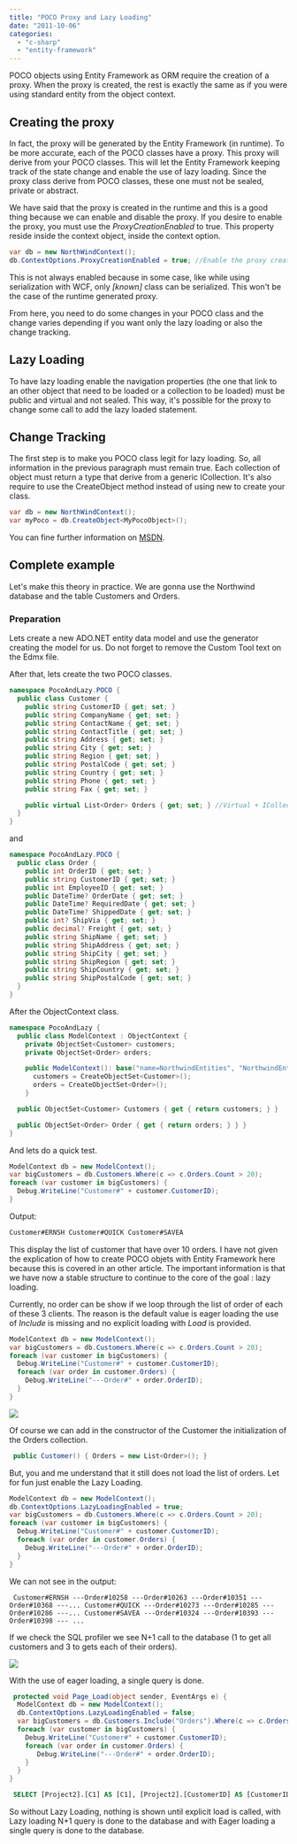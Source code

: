 ```yaml
---
title: "POCO Proxy and Lazy Loading"
date: "2011-10-06"
categories: 
  - "c-sharp"
  - "entity-framework"
---
```


POCO objects using Entity Framework as ORM require the creation of a proxy. When the proxy is created, the rest is exactly the same as if you were using standard entity from the object context.

## Creating the proxy

In fact, the proxy will be generated by the Entity Framework (in runtime). To be more accurate, each of the POCO classes have a proxy. This proxy will derive from your POCO classes. This will let the Entity Framework keeping track of the state change and enable the use of lazy loading. Since the proxy class derive from POCO classes, these one must not be sealed, private or abstract.

We have said that the proxy is created in the runtime and this is a good thing because we can enable and disable the proxy. If you desire to enable the proxy, you must use the _ProxyCreationEnabled_ to true. This property reside inside the context object, inside the context option.


```csharp
var db = new NorthWindContext(); 
db.ContextOptions.ProxyCreationEnabled = true; //Enable the proxy creation in runtime 
```

This is not always enabled because in some case, like while using serialization with WCF, only _[known]_ class can be serialized. This won't be the case of the runtime generated proxy.

From here, you need to do some changes in your POCO class and the change varies depending if you want only the lazy loading or also the change tracking.

## Lazy Loading

To have lazy loading enable the navigation properties (the one that link to an other object that need to be loaded or a collection to be loaded) must be public and virtual and not sealed. This way, it's possible for the proxy to change some call to add the lazy loaded statement.

## Change Tracking

The first step is to make you POCO class legit for lazy loading. So, all information in the previous paragraph must remain true. Each collection of object must return a type that derive from a generic ICollection. It's also require to use the CreateObject method instead of using new to create your class.


```csharp
var db = new NorthWindContext(); 
var myPoco = db.CreateObject<MyPocoObject>(); 
```

You can fine further information on [MSDN](http://msdn.microsoft.com/en-us/library/dd468057.aspx).

## Complete example

Let's make this theory in practice. We are gonna use the Northwind database and the table Customers and Orders.

### Preparation

Lets create a new ADO.NET entity data model and use the generator creating the model for us. Do not forget to remove the Custom Tool text on the Edmx file.

After that, lets create the two POCO classes.


```csharp
namespace PocoAndLazy.POCO { 
  public class Customer { 
    public string CustomerID { get; set; }
    public string CompanyName { get; set; } 
    public string ContactName { get; set; } 
    public string ContactTitle { get; set; } 
    public string Address { get; set; } 
    public string City { get; set; } 
    public string Region { get; set; } 
    public string PostalCode { get; set; } 
    public string Country { get; set; } 
    public string Phone { get; set; } 
    public string Fax { get; set; }

    public virtual List<Order> Orders { get; set; } //Virtual + ICollection<T> 
  } 
} 
``` 

and 

```csharp
namespace PocoAndLazy.POCO { 
  public class Order { 
    public int OrderID { get; set; } 
    public string CustomerID { get; set; } 
    public int EmployeeID { get; set; } 
    public DateTime? OrderDate { get; set; } 
    public DateTime? RequiredDate { get; set; } 
    public DateTime? ShippedDate { get; set; } 
    public int? ShipVia { get; set; } 
    public decimal? Freight { get; set; } 
    public string ShipName { get; set; } 
    public string ShipAddress { get; set; } 
    public string ShipCity { get; set; } 
    public string ShipRegion { get; set; } 
    public string ShipCountry { get; set; } 
    public string ShipPostalCode { get; set; } 
  } 
} 
```

After the ObjectContext class.


```csharp
namespace PocoAndLazy { 
  public class ModelContext : ObjectContext { 
    private ObjectSet<Customer> customers; 
    private ObjectSet<Order> orders;

    public ModelContext(): base("name=NorthwindEntities", "NorthwindEntities") { 
      customers = CreateObjectSet<Customer>();
      orders = CreateObjectSet<Order>(); 
    }

  public ObjectSet<Customer> Customers { get { return customers; } }

  public ObjectSet<Order> Order { get { return orders; } } } 
} 
```

And lets do a quick test.


```csharp
ModelContext db = new ModelContext(); 
var bigCustomers = db.Customers.Where(c => c.Orders.Count > 20); 
foreach (var customer in bigCustomers) { 
  Debug.WriteLine("Customer#" + customer.CustomerID);
} 
``` 

Output: 

```csharp
Customer#ERNSH Customer#QUICK Customer#SAVEA 
``` 

This display the list of customer that have over 10 orders. I have not given the explication of how to create POCO objets with Entity Framework here because this is covered in an other article. The important information is that we have now a stable structure to continue to the core of the goal : lazy loading.

Currently, no order can be show if we loop through the list of order of each of these 3 clients. The reason is the default value is eager loading the use of _Include_ is missing and no explicit loading with _Load_ is provided.


```csharp
ModelContext db = new ModelContext(); 
var bigCustomers = db.Customers.Where(c => c.Orders.Count > 20); 
foreach (var customer in bigCustomers) { 
  Debug.WriteLine("Customer#" + customer.CustomerID); 
  foreach (var order in customer.Orders) { 
    Debug.WriteLine("---Order#" + order.OrderID); 
  }
} 
```

![](/images/blog/POCO_List_Not_Loaded-400x225.png)

Of course we can add in the constructor of the Customer the initialization of the Orders collection. 
```csharp
 public Customer() { Orders = new List<Order>(); } 
``` 

But, you and me understand that it still does not load the list of orders. Let for fun just enable the Lazy Loading.

```csharp
ModelContext db = new ModelContext(); 
db.ContextOptions.LazyLoadingEnabled = true; 
var bigCustomers = db.Customers.Where(c => c.Orders.Count > 20); 
foreach (var customer in bigCustomers) { 
  Debug.WriteLine("Customer#" + customer.CustomerID); 
  foreach (var order in customer.Orders) { 
    Debug.WriteLine("---Order#" + order.OrderID); 
  } 
} 
``` 
We can not see in the output: 

```
 Customer#ERNSH ---Order#10258 ---Order#10263 ---Order#10351 ---Order#10368 ---... Customer#QUICK ---Order#10273 ---Order#10285 ---Order#10286 ---... Customer#SAVEA ---Order#10324 ---Order#10393 ---Order#10398 --- ... 
```  

If we check the SQL profiler we see N+1 call to the database (1 to get all customers and 3 to gets each of their orders).

![](/images/blog/sqlprofilerpocolazy.png)

With the use of eager loading, a single query is done. 

```csharp
 protected void Page_Load(object sender, EventArgs e) { 
  ModelContext db = new ModelContext(); 
  db.ContextOptions.LazyLoadingEnabled = false; 
  var bigCustomers = db.Customers.Include("Orders").Where(c => c.Orders.Count > 20); 
  foreach (var customer in bigCustomers) { 
    Debug.WriteLine("Customer#" + customer.CustomerID); 
    foreach (var order in customer.Orders) {
       Debug.WriteLine("---Order#" + order.OrderID); 
    } 
  } 
} 
``` 

```sql
 SELECT [Project2].[C1] AS [C1], [Project2].[CustomerID] AS [CustomerID], [Project2].[CompanyName] AS [CompanyName], [Project2].[ContactName] AS [ContactName], ... FROM ( SELECT [Project1].[CustomerID] AS [CustomerID], [Project1].[CompanyName] AS [CompanyName], [Project1].[ContactName] AS [ContactName], [Project1].[ContactTitle] AS [ContactTitle], ... 1 AS [C1], [Extent3].[OrderID] AS [OrderID], [Extent3].[CustomerID] AS [CustomerID1], [Extent3].[EmployeeID] AS [EmployeeID], [Extent3].[OrderDate] AS [OrderDate], [Extent3].[RequiredDate] AS [RequiredDate], [Extent3].[ShippedDate] AS [ShippedDate], ... FROM (SELECT [Extent1].[CustomerID] AS [CustomerID], [Extent1].[CompanyName] AS [CompanyName], [Extent1].[ContactName] AS [ContactName], [Extent1].[ContactTitle] AS [ContactTitle], ... (SELECT COUNT(1) AS [A1] FROM [dbo].[Orders] AS [Extent2] WHERE [Extent1].[CustomerID] = [Extent2].[CustomerID]) AS [C1] FROM [dbo].[Customers] AS [Extent1] ) AS [Project1] LEFT OUTER JOIN [dbo].[Orders] AS [Extent3] ON [Project1].[CustomerID] = [Extent3].[CustomerID] WHERE [Project1].[C1] > 20 ) AS [Project2] ORDER BY [Project2].[CustomerID] ASC, [Project2].[C2] ASC 
```

So without Lazy Loading, nothing is shown until explicit load is called, with Lazy loading N+1 query is done to the database and with Eager loading a single query is done to the database.

